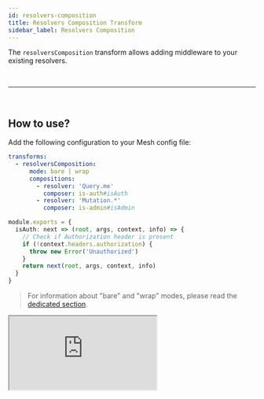 ```yaml
---
id: resolvers-composition
title: Resolvers Composition Transform
sidebar_label: Resolvers Composition
---
```


The `resolversComposition` transform allows adding middleware to your existing resolvers.

<PackageInstall packages="@graphql-mesh/transform-resolvers-composition" />

<p>&nbsp;</p>

---

<p>&nbsp;</p>

## How to use?

Add the following configuration to your Mesh config file:

```yaml
transforms:
  - resolversComposition:
      mode: bare | wrap
      compositions:
        - resolver: 'Query.me'
          composer: is-auth#isAuth
        - resolver: 'Mutation.*'
          composer: is-admin#isAdmin
```

```ts
module.exports = {
  isAuth: next => (root, args, context, info) => {
    // Check if Authorization header is present
    if (!context.headers.authorization) {
      throw new Error('Unauthorized')
    }
    return next(root, args, context, info)
  }
}
```

> For information about "bare" and "wrap" modes, please read the [dedicated section](/docs/transforms/transforms-introduction#two-different-modes).

<iframe
  src="https://codesandbox.io/embed/github/Urigo/graphql-mesh/tree/master/examples/openapi-youtrack?fontsize=14&hidenavigation=1&theme=dark&module=%2F.meshrc.yml"
  style={{ width: '100%', height: '500px', border: '0', borderRadius: '4px', overflow: 'hidden' }}
  title="odata-trippin-example"
  allow="geolocation; microphone; camera; midi; vr; accelerometer; gyroscope; payment; ambient-light-sensor; encrypted-media; usb"
  sandbox="allow-modals allow-forms allow-popups allow-scripts allow-same-origin"
/>

<p>&nbsp;</p>

---

<p>&nbsp;</p>

## Config API Reference

{@import ../generated-markdown/ResolversCompositionTransform.generated.md}
